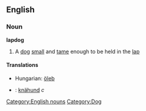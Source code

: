 ==English==
===Noun===
'''lapdog'''
#A [[dog]] [[small]] and [[tame]] enough to be held in the [[lap]]
====Translations====
*Hungarian: [[öleb]]
* {{sv}} : [[knähund]] ''c''
[[Category:English nouns]]
[[Category:Dog]]
